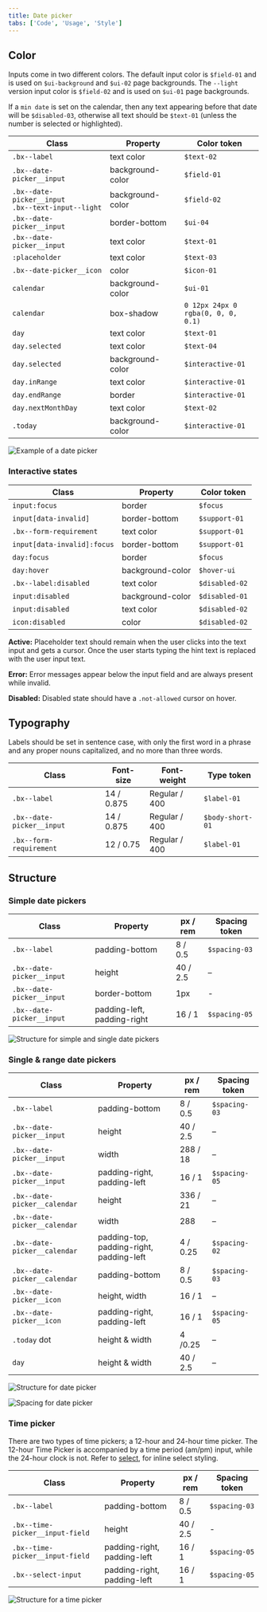```yaml
---
title: Date picker
tabs: ['Code', 'Usage', 'Style']
---
```


## Color

Inputs come in two different colors. The default input color is `$field-01` and is used on `$ui-background` and `$ui-02` page backgrounds. The `--light` version input color is `$field-02` and is used on `$ui-01` page backgrounds.

If a `min date` is set on the calendar, then any text appearing before that date will be `$disabled-03`, otherwise all text should be `$text-01` (unless the number is selected or highlighted). 

| Class                                           | Property         | Color token |
| ----------------------------------------------- | ---------------- | --------- |
| `.bx--label`                                    | text color       | `$text-02`  |
| `.bx--date-picker__input`                       | background-color | `$field-01` |
| `.bx--date-picker__input` <br/> `.bx--text-input--light` | background-color | `$field-02` |
| `.bx--date-picker__input`                       | border-bottom    | `$ui-04`    |
| `.bx--date-picker__input`                       | text color       | `$text-01`  |
| `:placeholder`                                  | text color       | `$text-03`  |
| `.bx--date-picker__icon`                        | color            | `$icon-01`  |
| `calendar`                                      | background-color | `$ui-01`    |
| `calendar`                                      | box-shadow       |`0 12px 24px 0` <br/> `rgba(0, 0, 0, 0.1)`|
| `day`                                           | text color       | `$text-01`  |
| `day.selected`                                  | text color       | `$text-04`  |
| `day.selected`                                  | background-color | `$interactive-01` |
| `day.inRange`                                   | text color       | `$interactive-01` |
| `day.endRange`                                  | border           | `$interactive-01` |
| `day.nextMonthDay`                              | text color       | `$text-02` |
| `.today`                                        | background-color | `$interactive-01` |





![Example of a date picker](images/date-picker-style-1.png)



### Interactive states

| Class                                                      | Property      | Color token |
| ---------------------------------------------------------- | ------------- | ----------- |
| `input:focus`                                              | border        | `$focus `     |
| `input[data-invalid]`                                      | border-bottom | `$support-01` |
| `.bx--form-requirement`                                    | text color    | `$support-01` |
| `input[data-invalid]:focus`                                | border-bottom | `$support-01` |
| `day:focus`                                                | border        | `$focus `     |
| `day:hover`                                                | background-color | `$hover-ui` |
| `.bx--label:disabled`                                      | text color    | `$disabled-02` |
| `input:disabled`                                           | background-color | `$disabled-01` |
| `input:disabled`                                           | text color    | `$disabled-02` |
| `icon:disabled`                                            | color         | `$disabled-02` |

**Active:** Placeholder text should remain when the user clicks into the text input and gets a cursor. Once the user starts typing the hint text is replaced with the user input text.

**Error:** Error messages appear below the input field and are always present while invalid.

**Disabled:** Disabled state should have a `.not-allowed` cursor on hover.

## Typography

Labels should be set in sentence case, with only the first word in a phrase and any proper nouns capitalized, and no more than three words.

| Class                                       | Font-size  | Font-weight     | Type token          |
| ------------------------------------------- | ---------- | --------------- | ------------------- |
| `.bx--label`                                | 14 / 0.875 | Regular / 400   | `$label-01`         |
| `.bx--date-picker__input`                   | 14 / 0.875 | Regular / 400   | `$body-short-01`    |
| `.bx--form-requirement`                     | 12 / 0.75  | Regular / 400   | `$label-01`         |

## Structure

### Simple date pickers

| Class                                              | Property                    | px / rem    | Spacing token |
| -------------------------------------------------- | --------------------------- | ----------- | ------------- |
| `.bx--label`                                       | padding-bottom              | 8 / 0.5     | `$spacing-03` |
| `.bx--date-picker__input`                          | height                      | 40 / 2.5    | –             |
| `.bx--date-picker__input`                          | border-bottom               | 1px         | -             |
| `.bx--date-picker__input`                          | padding-left, padding-right | 16 / 1      | `$spacing-05` |




![Structure for simple and single date pickers](images/date-picker-style-4.png)



### Single & range date pickers

| Class                                                              | Property                                 | px / rem     | Spacing token |
| ------------------------------------------------------------------ | ---------------------------------------- | ------------ | ------------- |
| `.bx--label`                                                       | padding-bottom                           | 8 / 0.5      | `$spacing-03` |
| `.bx--date-picker__input`                                          | height                                   | 40 / 2.5     | –             |
| `.bx--date-picker__input`                                          | width                                    | 288 / 18     | –             |
| `.bx--date-picker__input`                                          | padding-right, padding-left              | 16 / 1       | `$spacing-05` |
| `.bx--date-picker__calendar`                                       | height                                   | 336 / 21     | –             |
| `.bx--date-picker__calendar`                                       | width                                    | 288          | –             |
| `.bx--date-picker__calendar`                                       | padding-top, padding-right, padding-left | 4 / 0.25     | `$spacing-02` |
| `.bx--date-picker__calendar`                                       | padding-bottom                           | 8 / 0.5      | `$spacing-03` |
| `.bx--date-picker__icon`                                           | height, width                            | 16 / 1       | –             |
| `.bx--date-picker__icon`                                           | padding-right, padding-left              | 16 / 1       | `$spacing-05` |
| `.today` dot                                                       | height & width                           | 4 /0.25      | –             |
| `day`                                                              | height & width                           | 40 / 2.5     | – |




![Structure for date picker](images/date-picker-style-2.png)





![Spacing for date picker](images/date-picker-style-3.png)



### Time picker

There are two types of time pickers; a 12-hour and 24-hour time picker. The 12-hour Time Picker is accompanied by a time period (am/pm) input, while the 24-hour clock is not. Refer to [select](/components/select), for inline select styling.

| Class                           | Property                    | px / rem | Spacing token |
| ------------------------------- | --------------------------- | -------- | ------------- |
| `.bx--label`                    | padding-bottom              | 8 / 0.5  | `$spacing-03` |
| `.bx--time-picker__input-field` | height                      | 40 / 2.5 | -             |
| `.bx--time-picker__input-field` | padding-right, padding-left | 16 / 1   | `$spacing-05` |
| `.bx--select-input`             | padding-right, padding-left | 16 / 1   | `$spacing-05` |



![Structure for a time picker](images/time-picker-style-1.png)


